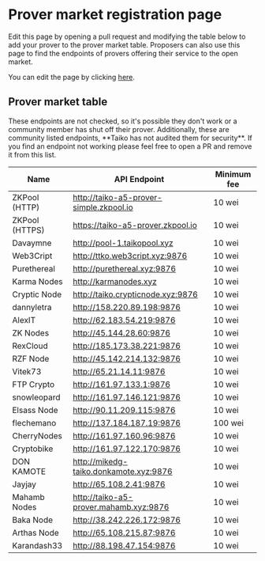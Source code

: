 
# Prover market registration page

Edit this page by opening a pull request and modifying the table below to add your prover to the prover market table. Proposers can also use this page to find the endpoints of provers offering their service to the open market.

You can edit the page by clicking [here](https://github.com/taikoxyz/taiko-mono/edit/main/packages/website/pages/docs/reference/prover-market-page.mdx).

## Prover market table

<Callout type="warning">
  These endpoints are not checked, so it's possible they don't work or a
  community member has shut off their prover. Additionally, these are community
  listed endpoints, **Taiko has not audited them for security**. If you find an
  endpoint not working please feel free to open a PR and remove it from this
  list.
</Callout>

| Name           | API Endpoint                            | Minimum fee |
| -------------- | --------------------------------------- | ----------- |
| ZKPool (HTTP)  | http://taiko-a5-prover-simple.zkpool.io | 10 wei      |
| ZKPool (HTTPS) | https://taiko-a5-prover.zkpool.io       | 10 wei      |
| Davaymne       | http://pool-1.taikopool.xyz             | 10 wei      |
| Web3Cript      | http://ttko.web3cript.xyz:9876          | 10 wei      |
| Purethereal    | http://purethereal.xyz:9876             | 10 wei      |
| Karma Nodes    | http://karmanodes.xyz                   | 10 wei      |
| Cryptic Node   | http://taiko.crypticnode.xyz:9876       | 10 wei      |
| dannyletra     | http://158.220.89.198:9876              | 10 wei      |
| AlexIT         | http://62.183.54.219:9876               | 10 wei      |
| ZK Nodes       | http://45.144.28.60:9876                | 10 wei      |     
| RexCloud       | http://185.173.38.221:9876              | 10 wei      |
| RZF Node       | http://45.142.214.132:9876              | 10 wei      |
| Vitek73        | http://65.21.14.11:9876                 | 10 wei      |
| FTP Crypto     | http://161.97.133.1:9876                | 10 wei      |
| snowleopard    | http://161.97.146.121:9876              | 10 wei      |
| Elsass Node    | http://90.11.209.115:9876               | 10 wei      |
| flechemano     | http://137.184.187.19:9876              | 100 wei     |
| CherryNodes    | http://161.97.160.96:9876               | 10 wei      |
| Cryptobike     | http://161.97.122.170:9876              | 10 wei      |
| DON KAMOTE     | http://mikedg-taiko.donkamote.xyz:9876  | 10 wei      |
| Jayjay         | http://65.108.2.41:9876                 | 10 wei      |
| Mahamb Nodes   | http://taiko-a5-prover.mahamb.xyz:9876  | 10 wei      |
| Baka Node      | http://38.242.226.172:9876              | 10 wei      |
| Arthas Node    | http://65.108.215.87:9876               | 10 wei      |
| Karandash33    | http://88.198.47.154:9876               | 10 wei      |
